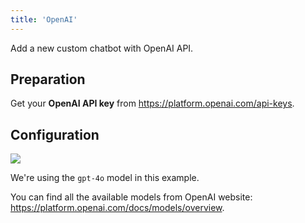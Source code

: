 ```yaml
---
title: 'OpenAI'
---
```


Add a new custom chatbot with OpenAI API.

## Preparation

Get your **OpenAI API key** from https://platform.openai.com/api-keys.

## Configuration

![](/../images/custom-bots/openai.png)

We're using the `gpt-4o` model in this example.

You can find all the available models from OpenAI website: https://platform.openai.com/docs/models/overview.
